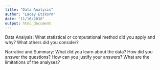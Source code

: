 ```yaml
---
title: "Data Analysis"
author: "Lacey Etzkorn"
date: "11/16/2018"
output: html_document
---
```

Data Analysis: What statistical or computational method did you apply and why? What others did you consider?

Narrative and Summary: What did you learn about the data? How did you answer the questions? How can you justify your answers? What are the limitations of the analyses?
